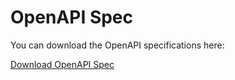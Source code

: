 # OpenAPI Spec
  
You can download the OpenAPI specifications here:
 
[Download OpenAPI Spec](https://api.artifactsmmo.com/openapi.json)     
